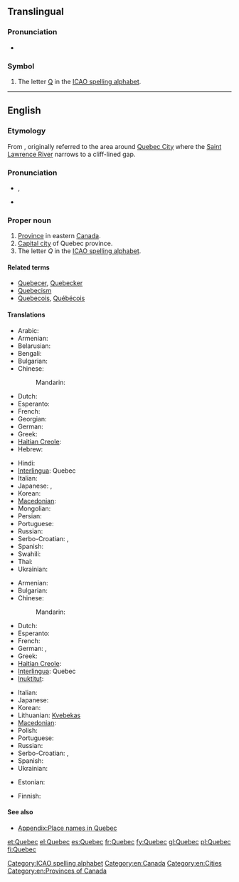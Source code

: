{{also|Québec}}
==Translingual==

===Pronunciation===
* {{IPA|[keˈbek]|lang=mul}}

===Symbol===
{{infl|mul|symbol}}

# The letter [[Q]] in the [[ICAO spelling alphabet]].

[[Category:ICAO spelling alphabet]]

----

==English==
{{wikipedia}}

===Etymology===
From {{etyl|alg}} {{term|kepék||(it) narrows|lang=alq}}, originally referred to the area around [[w:Quebec City|Quebec City]] where the [[w:Saint Lawrence River|Saint Lawrence River]] narrows to a cliff-lined gap.

===Pronunciation===
* {{a|UK}} {{IPA|/ˌkwəˈbɛk/}}, {{SAMPA|/%kw@"bEk/}}
* {{a|Canada}} {{IPA|/kwəˈbɛk/|/kəˈbɛk/|/keɪˈbɛk/}}

===Proper noun===
{{en-proper noun}}

# [[province|Province]] in eastern [[Canada]].
# [[capital city|Capital city]] of Quebec province.
# The letter ''Q'' in the [[ICAO spelling alphabet]].

====Related terms====
* [[Quebecer]], [[Quebecker]]
* [[Quebecism]]
* [[Quebecois]], [[Québécois]]

====Translations====
{{trans-top|province}}
* Arabic: {{t|ar|كيبك|m|tr=kibik}}
* Armenian: {{t|hy|Քվեբեկ|tr=K’vebek}}
* Belarusian: {{t|be|Квэбэк|m|tr=Kvebék|xs=Belarusian}}
* Bengali: {{t|bn|কুইবেক|tr=ku'ibēka|sc=Beng|xs=Bengali}}
* Bulgarian: {{t-|bg|Квебек|m|tr=Kvebék}}
* Chinese:
*: Mandarin: {{t-|cmn|魁北克|tr=Kuíběikè|sc=Hani}}
* Dutch: {{t-|nl|Québec}}
* Esperanto: {{t|eo|Kebekio|xs=Esperanto}}
* French: {{t+|fr|Québec|m}}
* Georgian: {{t|ka|კვებეკი|tr=kʼvebekʼi|sc=Geor|xs=Georgian}}
* German: {{t+|de|Québec|n}}
* Greek: {{t+|el|Κεμπέκ|m|tr=Kebék}}
* [[Haitian Creole]]: {{tø|ht|Kebèk}}
* Hebrew: {{t|he|קוויבק}}
{{trans-mid}}
* Hindi: {{t|hi|क्वेबेक|tr=kvēbēk|xs=Hindi}}
* [[Interlingua]]: Quebec
* Italian: {{t-|it|Quebec|m}}
* Japanese: {{t|ja|ケベック|tr=Kebekku}}, {{t|ja|ケベック州|tr=Kebekku-shū}}
* Korean: {{t|ko|퀘벡|tr=Kwebek|sc=Hang}}
* [[Macedonian]]: {{t-|mk|Квебек|m|tr=Kvébek}}
* Mongolian: {{t|mn|Кэбэк|tr=Kebék|sc=Cyrl|xs=Mongolian}}
* Persian: {{t|fa|کبک|tr=kebek}}
* Portuguese: {{t-|pt|Quebec|m}}
* Russian: {{t-|ru|Квебек|m|tr=Kvebék}}
* Serbo-Croatian: {{t|sh|Квибек|m|sc=Cyrl|xs=Serbo-Croatian}}, {{t|sh|Kvibek|m|xs=Serbo-Croatian}}
* Spanish: {{t+|es|Quebec|m}}
* Swahili: {{t|sw|Kwebeki}}
* Thai: {{t|th|รัฐควิเบก}}
* Ukrainian: {{t-|uk|Квебек|m|tr=Kvebék|xs=Ukrainian}}
{{trans-bottom}}

{{trans-top|city}}
* Armenian: {{t|hy|Քվեբեկ|tr=K’vebek}}
* Bulgarian: {{t-|bg|Квебек|m|tr=Kvebék}}
* Chinese:
*: Mandarin: {{t|cmn|魁北克市|tr=Kuíběikè-shì|sc=Hani}}
* Dutch: {{t-|nl|Québec}}
* Esperanto: {{t|eo|Kebekio|xs=Esperanto}}
* French: {{t+|fr|Québec|m}}
* German: {{t-|de|Quebec|n}}, {{t+|de|Québec|n}}
* Greek: {{t+|el|Κεμπέκ}}
* [[Haitian Creole]]: {{tø|ht|Kebèk}}
* [[Interlingua]]: Quebec
* [[Inuktitut]]: {{t|iu|ᖁᐃᐲᒃ|tr=Quipiik|sc=Cans|xs=Inuktitut}}
{{trans-mid}}
* Italian: {{t-|it|Quebec|m}}
* Japanese: {{t|ja|ケベック|tr=Kebekku}}
* Korean: {{t|ko|퀘벡|tr=Kwebek|sc=Hang}}
* Lithuanian: [[Kvebekas]] {{m}}
* [[Macedonian]]: {{t-|mk|Квебек|m|tr=Kvébek}}
* Polish: {{t-|pl|Quebec|m}}
* Portuguese: {{t-|pt|Quebec|m}}
* Russian: {{t-|ru|Квебек|m|tr=Kvebék}}
* Serbo-Croatian: {{t|sh|Квибек|m|sc=Cyrl|xs=Serbo-Croatian}}, {{t|sh|Kvibek|m|xs=Serbo-Croatian}}
* Spanish: {{t+|es|Quebec|m}}
* Ukrainian: {{t-|uk|Квебек|m|tr=Kvebék|xs=Ukrainian}}
{{trans-bottom}}

{{trans-top|the letter "Q"}}
* Estonian: {{t+|et|Quebec}}
{{trans-mid}}
* Finnish: {{t+|fi|kuu}}
{{trans-bottom}}

====See also====
* [[Appendix:Place names in Quebec]]

[[Category:en:Canada]]
[[Category:en:Cities]]
[[Category:en:Provinces of Canada]]

[[et:Quebec]]
[[el:Quebec]]
[[es:Quebec]]
[[fr:Quebec]]
[[fy:Quebec]]
[[gl:Quebec]]
[[pl:Quebec]]
[[fi:Quebec]]